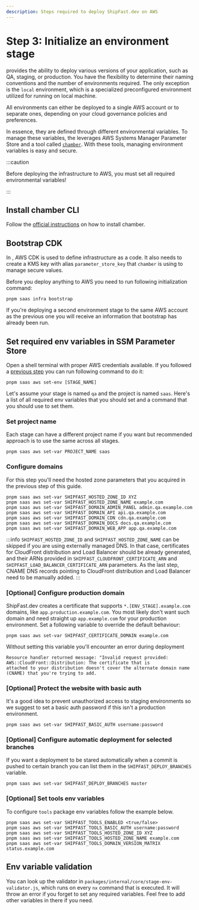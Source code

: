 ```yaml
---
description: Steps required to deploy ShipFast.dev on AWS
---
```



# Step 3: Initialize an environment stage

<ProjectName /> provides the ability to deploy various versions of your
application, such as QA, staging, or production. You have the flexibility to
determine their naming conventions and the number of environments required. The
only exception is the `local` environment, which is a specialized preconfigured
environment utilized for running
<ProjectName /> on local machine.

All environments can either be deployed to a single AWS account or to separate ones, depending on your cloud governance
policies and preferences.

In essence, they are defined through different environmental variables. To manage these variables, the <ProjectName/>
leverages AWS Systems Manager Parameter Store and a tool called [`chamber`](https://github.com/segmentio/chamber).
With these tools, managing environment variables is easy and secure.

:::caution

Before deploying the infrastructure to AWS, you must set all required environmental variables!

:::

## Install chamber CLI

Follow the [official instructions](https://github.com/segmentio/chamber#installing) on how to install chamber.

## Bootstrap CDK

In <ProjectName/>, AWS CDK is used to define infrastructure as a code. It also needs to create a KMS key with alias
`parameter_store_key` that `chamber` is using to manage secure values.

Before you deploy anything to AWS you need to run following initialization command:

```shell
pnpm saas infra bootstrap
```

If you're deploying a second environment stage to the
same AWS account as the previous one you will receive an information that bootstrap has already been run.

## Set required env variables in SSM Parameter Store

Open a shell terminal with proper AWS credentials available. If you followed a
[previous step](./configure-aws-credentials) you can run following command to do it:

```shell
pnpm saas aws set-env [STAGE_NAME]
```

Let's assume your stage is named `qa` and the project is named `saas`.
Here's a list of all required env variables that you should set and a command that you should use to set them.

### Set project name

Each stage can have a different project name if you want but recommended approach is to use the same across all stages.

```shell
pnpm saas aws set-var PROJECT_NAME saas
```

### Configure domains

For this step you'll need the hosted zone parameters that you acquired in the previous step of this guide.

```shell
pnpm saas aws set-var SHIPFAST_HOSTED_ZONE_ID XYZ
pnpm saas aws set-var SHIPFAST_HOSTED_ZONE_NAME example.com
pnpm saas aws set-var SHIPFAST_DOMAIN_ADMIN_PANEL admin.qa.example.com
pnpm saas aws set-var SHIPFAST_DOMAIN_API api.qa.example.com
pnpm saas aws set-var SHIPFAST_DOMAIN_CDN cdn.qa.example.com
pnpm saas aws set-var SHIPFAST_DOMAIN_DOCS docs.qa.example.com
pnpm saas aws set-var SHIPFAST_DOMAIN_WEB_APP app.qa.example.com
```

:::info
`SHIPFAST_HOSTED_ZONE_ID` and `SHIPFAST_HOSTED_ZONE_NAME` can be skipped if you are using externally managed DNS. In that case,
certificates for CloudFront distribution and Load Balancer should be already generated, and their ARNs provided in
`SHIPFAST_CLOUDFRONT_CERTIFICATE_ARN` and `SHIPFAST_LOAD_BALANCER_CERTIFICATE_ARN` parameters. As the last step,
CNAME DNS records pointing to CloudFront distribution and Load Balancer need to be manually added.
:::

### \[Optional\] Configure production domain

ShipFast.dev creates a certificate that supports `*.[ENV_STAGE].example.com` domains, like
`app.production.example.com`. You most likely don't want such domain and need straight up `app.example.com` for your
production environment. Set a following variable to override the default behaviour:

```
pnpm saas aws set-var SHIPFAST_CERTIFICATE_DOMAIN example.com
```

Without setting this variable you'll encounter an error during deployment
```
Resource handler returned message: "Invalid request provided: AWS::CloudFront::Distribution: The certificate that is
attached to your distribution doesn't cover the alternate domain name (CNAME) that you're trying to add.
```

### \[Optional\] Protect the website with basic auth

It's a good idea to prevent unauthorized access to staging environments so we suggest to set a basic auth password
if this isn't a production environment.

```shell
pnpm saas aws set-var SHIPFAST_BASIC_AUTH username:password
```

### \[Optional\] Configure automatic deployment for selected branches

If you want a deployment to be stared automatically when a commit is pushed to certain branch you can list them in the
`SHIPFAST_DEPLOY_BRANCHES` variable.

```shell
pnpm saas aws set-var SHIPFAST_DEPLOY_BRANCHES master
```

### \[Optional\] Set tools env variables

To configure `tools` package env variables follow the example below.

```shell
pnpm saas aws set-var SHIPFAST_TOOLS_ENABLED <true/false>
pnpm saas aws set-var SHIPFAST_TOOLS_BASIC_AUTH username:password
pnpm saas aws set-var SHIPFAST_TOOLS_HOSTED_ZONE_ID XYZ
pnpm saas aws set-var SHIPFAST_TOOLS_HOSTED_ZONE_NAME example.com
pnpm saas aws set-var SHIPFAST_TOOLS_DOMAIN_VERSION_MATRIX status.example.com
```

## Env variable validation

You can look up the validator in `packages/internal/core/stage-env-validator.js`, which runs on every `nx` command that
is executed. It will throw an error if you forget to set any required variables. Feel free to add other variables in
there if you need.
